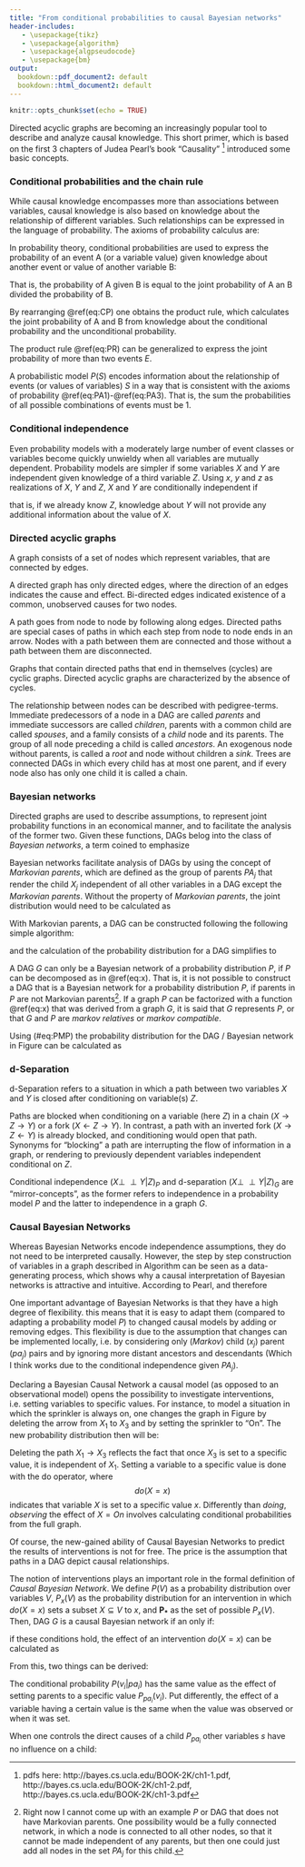 ```yaml
---
title: "From conditional probabilities to causal Bayesian networks"
header-includes:
   - \usepackage{tikz}
   - \usepackage{algorithm} 
   - \usepackage{algpseudocode}
   - \usepackage{bm}
output:
  bookdown::pdf_document2: default
  bookdown::html_document2: default
---
```


```r
knitr::opts_chunk$set(echo = TRUE)
```

\newcommand{\indep}{\perp \!\!\! \perp}

Directed acyclic graphs are becoming an increasingly popular tool to describe and analyze causal knowledge. This short primer, which is based on the first 3 chapters of Judea Pearl's book "Causality" ^[pdfs here: http://bayes.cs.ucla.edu/BOOK-2K/ch1-1.pdf, http://bayes.cs.ucla.edu/BOOK-2K/ch1-2.pdf, http://bayes.cs.ucla.edu/BOOK-2K/ch1-3.pdf] introduced some basic concepts.


### Conditional probabilities and the chain rule {-}

While causal knowledge encompasses more than associations between variables, causal knowledge is also based on knowledge about the relationship of different variables. Such relationships can be expressed in the language of probability. The axioms of probability calculus are:

\begin{equation}
0	\leq P(A) \leq 1, (\#eq:PA1)
\end{equation}
\begin{equation}
P(\textrm{sure proposition}) = 1, (\#eq:PA2)
\end{equation}
\begin{equation}
P(A \textrm{ or } B) = P(A) + P(B) \textrm{ if } A \textrm{ and } B \textrm{ are mutually exclusive}  (\#eq:PA3)
\end{equation}


In probability theory, conditional probabilities are used to express the probability of an event A (or a variable value) given knowledge about another event or value of another variable B:

\begin{equation}
P(A|B) = \frac{P(A,B)}{P(B)} (\#eq:CP)
\end{equation}

That is, the probability of A given B is equal to the joint probability of A an B divided the probability of B.

By rearranging  \@ref(eq:CP) one obtains the product rule, which calculates the joint probability of A and B from knowledge about the conditional probability and the unconditional probability.

\begin{equation}
P(A,B) = P(A|B)P(B) (\#eq:PR)
\end{equation}


The product rule \@ref(eq:PR) can be generalized to express the joint probability of more than two events $E$.

\begin{equation}
P(E_1,E_2,...,E_n) = P(E_n|E_{n-1}, ..., E_2,E_1) ... P(E_2|E_1) (\#eq:CR)
\end{equation}


A probabilistic model $P(S)$ encodes information about the relationship of events (or values of variables) $S$ in a way that is consistent with the axioms of probability \@ref(eq:PA1)-\@ref(eq:PA3). That is, the sum the probabilities of all possible combinations of events must be 1.

### Conditional independence {-}

Even probability models with a moderately large number of event classes or variables become quickly unwieldy when all variables are mutually dependent. Probability models are simpler if some variables $X$ and $Y$ are independent given knowledge of a third variable $Z$. Using $x$, $y$ and $z$ as realizations of $X$, $Y$ and $Z$, $X$ and $Y$ are conditionally independent if 

\begin{equation}
P(x|y,z) = P(x|z) \textrm{ whenever } P(y,z) > 0 (\#eq:CI)
\end{equation}

that is, if we already know $Z$, knowledge about $Y$ will not provide any additional information about the value of $X$.


### Directed acyclic graphs {-}
A graph consists of a set of nodes which represent variables, that are connected by edges. 

A directed graph has only directed edges, where the direction of an edges indicates the cause and effect. Bi-directed edges indicated existence of a common, unobserved causes for two nodes.

A path goes from node to node by following along edges. Directed paths are special cases of paths in which each step from node to node ends in an arrow. Nodes with a path between them are connected and those without a path between them are disconnected.

Graphs that contain directed paths that end in themselves (cycles) are cyclic graphs. Directed acyclic graphs are characterized by the absence of cycles.

The relationship between nodes can be described with pedigree-terms. Immediate predecessors of a node in a DAG are called _parents_ and immediate successors are called _children_, parents with a common child are called _spouses_, and a family consists of a _child_ node and its parents. The group of all node preceding a child is called _ancestors_. An exogenous node without parents, is called a _root_ and node without children a _sink_. Trees are connected DAGs in which every child has at most one parent, and if every node also has only one child it is called a chain.


\begin{figure}
\tikzset{every picture/.style={line width=0.75pt}} %set default line width to 0.75pt        

\begin{center}
% \include{F1a}
\includegraphics[height=5cm]{F1}
\end{center}
\caption{A simple DAG}
\end{figure}

### Bayesian networks {-}

Directed graphs are used to describe assumptions, to represent joint probability functions in an economical manner, and to facilitate the analysis of the former two. Given these functions, DAGs belog into the class of _Bayesian networks_, a term coined to emphasize 

\begin{quote}
(1) The subjective nature of input information; (2) the reliance on Bayes' conditioning as the basis for updating information; (3) the distinction between causal and evidential modes of reasoning.
\end{quote}

Bayesian networks facilitate analysis of DAGs by using the concept of _Markovian parents_, which are defined as the group of parents $PA_j$ that render the child $X_j$ independent of all other variables in a DAG except the _Markovian parents_. Without the property of _Markovian parents_, the joint distribution would need to be calculated as 

\begin{equation}
P(x_1,...,x_n) = \prod_j{P(x_j|x_1, ..., x_{j-1})} .
\end{equation}

With Markovian parents, a DAG can be constructed following the following simple algorithm:

\begin{algorithm}
	\caption{Drawing a Bayesian network with nodes $x_j$ using Markovian parents $pa_j$} 
	\begin{algorithmic}[1]
		\For {$x_j = 1,2,\ldots,N$}
			\For {$x_i \in pa_j$}
				\State draw an edge from $x_i$ to $x_j$
			\EndFor
		\EndFor
	\end{algorithmic} 
	\label{A1} 
\end{algorithm}

and the calculation of the probability distribution for a DAG simplifies to

\begin{equation}
P(x_1,...,x_n) = \prod_j{P(x_j|pa_j)}. (\#eq:x)
\end{equation}

A DAG $G$ can only be a Bayesian network of a probability distribution $P$, if $P$ can be decomposed as in \@ref(eq:x). That is, it is not possible to construct a DAG that is a Bayesian network for a probability distribution $P$, if parents in $P$ are not Markovian parents^[Right now I cannot come up with an example $P$ or DAG that does not have Markovian parents. One possibility would be a fully connected network, in which a node is connected to all other nodes, so that it cannot be made independent of any parents, but then one could just add all nodes in the set $PA_j$ for this child.]. If a graph $P$ can be factorized with a function \@ref(eq:x) that was derived from a graph $G$, it is said that $G$ represents $P$, or that $G$ and $P$ are _markov relatives_ or _markov compatible_.

\begin{figure}
\begin{center}
%\include{F2}
\includegraphics[height=6cm]{F2}
\end{center}
\caption{A Bayesian network}
\label{BN} 
\end{figure}

Using (\#eq:PMP) the probability distribution for the DAG / Bayesian network in Figure \ref{BN} can be calculated as

\begin{equation}
P(x_1,x_2,x_3,x_4,x_5) = P(x_1)P(x_2|x_1)P(x_3|x_1)P(x_4|x_2,x_3)P(x_5|x_4) (\#eq:PF2)
\end{equation}

### d-Separation {-}

d-Separation refers to a situation in which a path between two variables $X$ and $Y$ is closed after conditioning on variable(s) $Z$.

Paths are blocked when conditioning on a variable (here $Z$) in a chain ($X \rightarrow Z \rightarrow Y$) or a fork ($X \leftarrow Z \rightarrow Y$). In contrast, a path with an inverted fork  ($X \rightarrow Z \leftarrow Y$) is already blocked, and conditioning would open that path. Synonyms for "blocking" a path are interrupting the flow of information in a graph, or rendering to previously dependent variables independent conditional on $Z$.

Conditional independence $(X \indep Y|Z)_P$ and d-separation $(X \indep Y|Z)_G$ are "mirror-concepts", as the former refers to independence in a probability model $P$ and the latter to independence in a graph $G$. 

### Causal Bayesian Networks {-}

Whereas Bayesian Networks encode independence assumptions, they do not need to be interpreted causally. However, the step by step construction of variables in a graph described in Algorithm \ref{A1} can be seen as a data-generating process, which shows why a causal interpretation of Bayesian networks is attractive and intuitive. According to Pearl,
\begin{quote}
conditional independence judgement are byproducts of stored causal relationships
\end{quote}
and therefore
\begin{quote}
tapping and representing those relationships directly [is] a more natural and more reliable way of expressing what we know about the world.
\end{quote}

One important advantage of Bayesian Networks is that they have a high degree of flexibility. this means that it is easy to adapt them (compared to adapting a probability model $P$) to changed causal models by adding or removing edges. This flexibility is due to the assumption that changes can be implemented locally, i.e. by considering only (_Markov_) child ($x_j$) parent ($pa_j$) pairs and by ignoring more distant ancestors and descendants (Which I think works due to the conditional independence given $PA_j$).

Declaring a Bayesian Causal Network a causal model (as opposed to an observational model) opens the possibility to investigate interventions, i.e. setting variables to specific values. For instance, to model a situation in which the sprinkler is always on, one changes the graph in Figure \ref{BN} by deleting the arrow from $X_1$ to $X_3$ and by setting the sprinkler to "On". The new probability distribution then will be:

\begin{equation}
P_{X_3=\textrm{On}}(x_1,x_2,x_4,x_5) = P(x_1)P(x_2|x_1)P(x_4|x_2,X_3=\textrm{On})P(x_5|x_4)
\end{equation}

Deleting the path $X_1 \rightarrow X_3$ reflects the fact that once $X_3$ is set to a specific value, it is independent of $X_1$. Setting a variable to a specific value is done with the do operator, where
$$
do(X=x)
$$
indicates that variable $X$ is set to a specific value $x$. Differently than _doing_, _observing_ the effect of $X = On$ involves calculating conditional probabilities from the full graph. 

Of course, the new-gained ability of Causal Bayesian Networks to predict the results of interventions is not for free. The price is the assumption that paths in a DAG depict causal relationships.

The notion of interventions plays an important role in the formal definition of _Causal Bayesian Network_. We define $P(V)$ as a probability distribution over variables $V$, $P_x(V)$ as the probability distribution for an intervention in which $do(X=x)$ sets a subset $X \subseteq V$ to $x$, and $\bm{P_*}$ as the set of possible $P_x(V)$. Then, DAG $G$ is a causal Bayesian network if an only if:

\begin{enumerate}
 \item $P_x(v) \textrm{ is Markov relative to } G$
 \item $P_x(v_i)=1 \textrm{ for all } V_i \in X \textrm{ whenenver } v_i \textrm{ is consistent with } X = x$
 \item $P_x(v_i|pa_i) = P(v_i|pa_i) textrm{ for all } V_i \notin X \textrm{ whenenver } pa_i \textrm{ is consistent with } X = x$
\end{enumerate}

if these conditions hold, the effect of an intervention $do(X=x)$ can be calculated as 

\begin{equation}
P_x(v) = \prod_{i|V_i \notin X}P(v_i|pa_i) \textrm{ for all } v \textrm{ consistent with } x
\end{equation}

From this, two things can be derived: 

The conditional probability $P(v_i|pa_i)$ has the same value as the effect of setting parents to a specific value $P_{pa_i}(v_i)$. Put differently, the effect of a variable having a certain value is the same when the value was observed or when it was set.
\begin{equation}
P(v_i|pa_i) = P_{pa_i}(v_i)
\end{equation}

When one controls the direct causes of a child $P_{pa_i}$ other variables $s$ have no influence on a child:
\begin{equation}
P_{pa_i,S} = P_{pa_i}
\end{equation}


